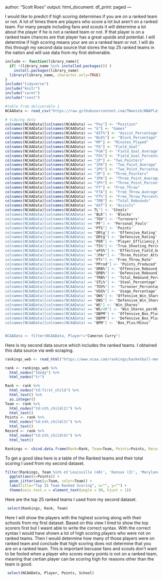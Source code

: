author: "Scott Roes"
output:
  html_document:
    df_print: paged
---

I would like to predict if high scoring determines if you are on a ranked team or not. A lot of times there are players who score a lot but aren't on a ranked team. For many people including fans and scouts it will determine a lot about the player if he is not a ranked team or not. If that player is on a ranked team chances are that player has a great upside and potential. I will determine if high scoring means your are on a ranked team or not. I will do this through my second data source that stores the top 25 ranked teams in the nation and will use data from my first deliverable.
```r

include <- function(library_name){
  if( !(library_name %in% installed.packages()) )
    install.packages(library_name) 
  library(library_name, character.only=TRUE)
}
include("tidyverse")
include("knitr")
include("caret")
include("rvest")

#table from deliverable 1
NCAAData <- read_csv("https://raw.githubusercontent.com/TWanish/NBAPlayerValue/master/data/ncaaStats.csv")

# tidying data
colnames(NCAAData)[colnames(NCAAData) == "Pos"] <- "Position"
colnames(NCAAData)[colnames(NCAAData) == "G"] <- "Games"
colnames(NCAAData)[colnames(NCAAData) == "AST%"] <- "Assist_Percentage"
colnames(NCAAData)[colnames(NCAAData) == "BLK%"] <- "Block_Percentage"
colnames(NCAAData)[colnames(NCAAData) == "MP"] <- "Minutes_Played"
colnames(NCAAData)[colnames(NCAAData) == "FG"] <- "Field_Goal"
colnames(NCAAData)[colnames(NCAAData) == "FGA"] <- "Field_Goal_Average"
colnames(NCAAData)[colnames(NCAAData) == "FG%"] <- "Field_Goal_Percentage"
colnames(NCAAData)[colnames(NCAAData) == "2P"] <- "Two_Pointers"
colnames(NCAAData)[colnames(NCAAData) == "2PA"] <- "Two_Point_Average"
colnames(NCAAData)[colnames(NCAAData) == "2P%"] <- "Two_Point_Percentage"
colnames(NCAAData)[colnames(NCAAData) == "3P"] <- "Three_Pointers"
colnames(NCAAData)[colnames(NCAAData) == "3PA"] <- "Three_Point_Average"
colnames(NCAAData)[colnames(NCAAData) == "3P%"] <- "Three_Point_Percentage"
colnames(NCAAData)[colnames(NCAAData) == "FT"] <- "Free_Throw"
colnames(NCAAData)[colnames(NCAAData) == "FTA"] <- "Free_Throw_Average"
colnames(NCAAData)[colnames(NCAAData) == "FT%"] <- "Free_Throw_Percentage"
colnames(NCAAData)[colnames(NCAAData) == "TRB"] <- "Total_Rebounds"
colnames(NCAAData)[colnames(NCAAData) == "AST"] <- "Assists"
colnames(NCAAData)[colnames(NCAAData) == TL"] <- "Steals"
colnames(NCAAData)[colnames(NCAAData) == "BLK"] <- "Blocks"
colnames(NCAAData)[colnames(NCAAData) == "TOV"] <- "Turnovers"
colnames(NCAAData)[colnames(NCAAData) == "PF"] <- "Personal_Fouls"
colnames(NCAAData)[colnames(NCAAData) == "PTS"] <- "Points"
colnames(NCAAData)[colnames(NCAAData) == "ORtg"] <- "Offensive_Rating"
colnames(NCAAData)[colnames(NCAAData) == "DRtg"] <- "Defensive_Rating"
colnames(NCAAData)[colnames(NCAAData) == "PER"] <- "Player_Efficiency_Rating"
colnames(NCAAData)[colnames(NCAAData) == "TS%"] <- "True_Shooting_Percentage"
colnames(NCAAData)[colnames(NCAAData) == "eFG%"] <- "Effective_Field_Goal_Percentage"
colnames(NCAAData)[colnames(NCAAData) == "3PAr"] <- "Three_Pointer_Attempt_Rate"
colnames(NCAAData)[colnames(NCAAData) == "FTr"] <- "Free_Throw_Rate"
colnames(NCAAData)[colnames(NCAAData) == "PProd"] <- "Points_Produced"
colnames(NCAAData)[colnames(NCAAData) == "ORB%"] <- "Offensive_Rebound_Percentage"
colnames(NCAAData)[colnames(NCAAData) == "DRB%"] <- "Defensive_Rebound_Percentage"
colnames(NCAAData)[colnames(NCAAData) == "TRB%"] <- "Total_Rebound_Percentage"
colnames(NCAAData)[colnames(NCAAData) == "STL%"] <- "Steal_Percentage"
colnames(NCAAData)[colnames(NCAAData) == "TOV%"] <- "Turnover_Percentage"
colnames(NCAAData)[colnames(NCAAData) == "USG%"] <- "Usage_Percentage"
colnames(NCAAData)[colnames(NCAAData) == "OWS"] <- "Offensive_Win_Shares"
colnames(NCAAData)[colnames(NCAAData) == "DWS"] <- "Defensive_Win_Shares"
colnames(NCAAData)[colnames(NCAAData) == "WS"] <- "Win_Shares"
colnames(NCAAData)[colnames(NCAAData) == "WS/40"] <- "Win_Shares_per40_Minutes"
colnames(NCAAData)[colnames(NCAAData) == "OBPM"] <- "Offensive_Box_Plus/Minus"
colnames(NCAAData)[colnames(NCAAData) == "DBPM"] <- "Defensive_Box_Plus/Minus"
colnames(NCAAData)[colnames(NCAAData) == "BPM"] <- "Box_Plus/Minus"


NCAAData <- filter(NCAAData, Player!="Cameron Curry")

```
Here is my second data source which includes the ranked teams. I obtained this data source via web scraping.
```r

rankings_web <- read_html("https://www.ncaa.com/rankings/basketball-men/d1/associated-press")

rank <- rankings_web %>%
  html_nodes("tbody") %>%
  html_nodes("tr")

Rank <- rank %>%
  html_nodes("td:first_child") %>%
  html_text() %>%
  as.integer()
Team <- rank %>%
  html_nodes("td:nth_child(2)") %>%
  html_text()
Points <- rank %>%
  html_nodes("td:nth_child(3)") %>%
  html_text()
Record <- rank %>%
  html_nodes("td:nth_child(4)") %>%
  html_text()

Rankings <- cbind.data.frame(Rank=Rank, Team=Team, Points=Points, Record=Record)

```
To get a good idea here is a table of the Ranked teams and their total scoring I used from my second dataset.
```r
 

filter(Rankings, Team %in% c('Louisville (48)', 'Kansas (3)', 'Maryland', 'Michigan (9)', 'Virginia (5)', 'Ohio State', 'North Carolina', 'Kentucky', 'Gonzaga', 'Duke', 'Michigan State', 'Arizona', 'Oregon', 'Auburn', 'Memphis', 'Seton Hall', 'Florida State', 'Baylor', 'Dayton', 'Colorado', 'Tennessee', 'Washington', 'Villanova', 'Butler', 'Utah State')) %>%
  ggplot(aes(x=Points)) +
  geom_jitter(aes(y=Team, color=Team)) + 
  labs(title="Top 25 Team Ranked Scoring", x="", y="") +
  theme(axis.text.x = element_text(angle = 90, hjust = 1))


```
Here are the top 25 ranked teams I used from my second dataset.
```r


 select(Rankings, Rank, Team)


```
Here I will show the players with the highest scoring along with their schools from my first dataset. Based on this view I tired to show the top scorers first but I wasnt able to write the correct syntax. With the correct syntax I would have shown a lot of high scoring players who were not on ranked teams. Then I would determine how many of those players were on ranked team and conclude that high scoring does not determine that you are on a ranked team. This is important becuase fans and scouts don't want to be fooled when a player who scores many points is not on a ranked team, meaning that certian player can be scoring high for reasons other than the team is good.
```r

 select(NCAAData, Player, Points, School)


```
